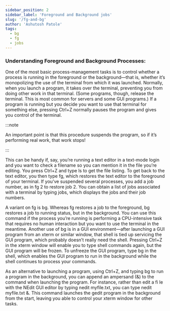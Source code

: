 ```yaml
---
sidebar_position: 2
sidebar_label: 'Foreground and Background jobs'
slug: '/fg-and-bg'
author: 'Ashutosh Patole'
tags: 
  - bg
  - fg
  - jobs
---
```


### Understanding Foreground and Background Processes:

One of the most basic process-management tasks is to control whether a process is running in the foreground or the background—that is, whether it’s monopolizing the use of the terminal from which it was launched. Normally, when you launch a program, it takes over the terminal, preventing you from doing other work in that terminal. (Some programs, though, release the terminal. This is most common for servers and some GUI programs.) If a program is running but you decide you want to use that terminal for something else, pressing Ctrl+Z normally pauses the program and gives you control of the terminal. 

:::note

An important point is that this procedure suspends the program, so if it’s performing real work, that work stops!

:::


This can be handy if, say, you’re running a text editor in a text-mode login and you want to check a filename so you can mention it in the file you’re editing. You press Ctrl+Z and type ls to get the file listing. To get back to the text editor, you then type fg, which restores the text editor to the foreground of your terminal. If you’ve suspended several processes, you add a job number, as in fg 2 to restore job 2. You can obtain a list of jobs associated with a terminal by typing jobs, which displays the jobs and their job numbers.

A variant on fg is bg. Whereas fg restores a job to the foreground, bg restores a job to running status, but in the background. You can use this command if the process you’re running is performing a CPU-intensive task that requires no human interaction but you want to use the terminal in the meantime. Another use of bg is in a GUI environment—after launching a GUI program from an xterm or similar window, that shell is tied up servicing the GUI program, which probably doesn’t really need the shell. Pressing Ctrl+Z in the xterm window will enable you to type shell commands again, but the GUI program will be frozen. To unfreeze the GUI program, type bg in the shell, which enables the GUI program to run in the background while the shell continues to process your commands.

As an alternative to launching a program, using Ctrl+Z, and typing bg to run a program in the background, you can append an ampersand (&) to the command when launching the program. For instance, rather than edit a fi le with the NEdit GUI editor by typing nedit myfile.txt, you can type nedit myfile.txt &. This command launches the gedit program in the background from the start, leaving you able to control your xterm window for other tasks.
 
